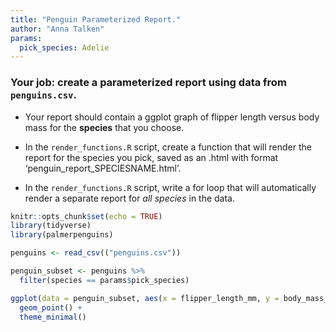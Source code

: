 ```yaml
---
title: "Penguin Parameterized Report."
author: "Anna Talken"
params:
  pick_species: Adelie
---
```


### Your job: create a parameterized report using data from `penguins.csv`. 
- Your report should contain a ggplot graph of flipper length versus body mass for the **species** that you choose.

- In the `render_functions.R` script, create a function that will render the report for the species you pick, saved as an .html with format 'penguin_report_SPECIESNAME.html'. 

- In the `render_functions.R` script, write a for loop that will automatically render a separate report for *all species* in the data. 



```r
knitr::opts_chunk$set(echo = TRUE)
library(tidyverse)
library(palmerpenguins)
```

```r
penguins <- read_csv(("penguins.csv"))

penguin_subset <- penguins %>% 
  filter(species == params$pick_species)

ggplot(data = penguin_subset, aes(x = flipper_length_mm, y = body_mass_g)) +
  geom_point() +
  theme_minimal()
```

